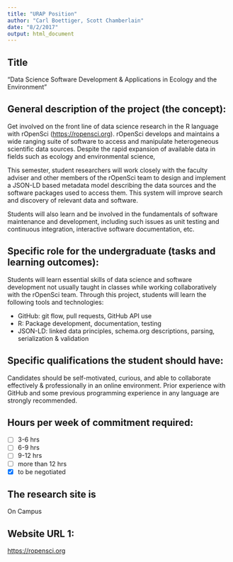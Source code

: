 ```yaml
---
title: "URAP Position"
author: "Carl Boettiger, Scott Chamberlain"
date: "8/2/2017"
output: html_document
---
```


## Title

"Data Science Software Development & Applications in Ecology and the Environment"


## General description of the project (the concept):


Get involved on the front line of data science research in the R language with rOpenSci (<https://ropensci.org>).  rOpenSci develops and maintains a wide ranging suite of software to access and manipulate heterogeneous scientific data sources.  Despite the rapid expansion of available data in fields such as ecology and environmental science, 

This semester, student researchers will work closely with the faculty adviser and other members of the rOpenSci team to design and implement a JSON-LD based metadata model describing the data sources and the software packages used to access them.  This system will improve search and discovery of relevant data and software.  

Students will also learn and be involved in the fundamentals of software maintenance and development, including such issues as unit testing and continuous integration, interactive software documentation, etc.


## Specific role for the undergraduate (tasks and learning outcomes):

Students will learn essential skills of data science and software development not usually taught in classes while working collaboratively with the rOpenSci team. Through this project, students will learn the following tools and technologies:

- GitHub: git flow, pull requests, GitHub API use
- R: Package development, documentation, testing
- JSON-LD: linked data principles, schema.org descriptions, parsing, serialization & validation


## Specific qualifications the student should have:

Candidates should be self-motivated, curious, and able to collaborate effectively & professionally in an online environment.  Prior experience with GitHub and some previous programming experience in any language are strongly recommended.  




## Hours per week of commitment required:

- [ ] 3-6 hrs
- [ ] 6-9 hrs
- [ ] 9-12 hrs
- [ ] more than 12 hrs
- [x] to be negotiated

## The research site is

On Campus

## Website URL 1:  

<https://ropensci.org>

